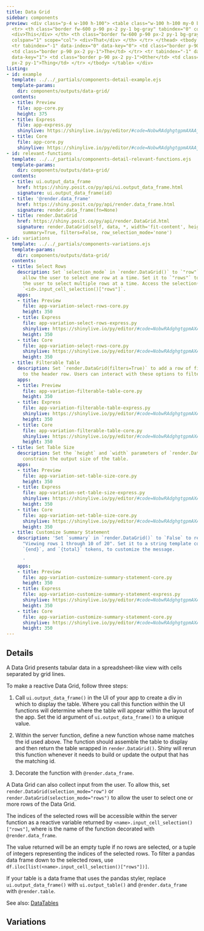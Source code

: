 ```yaml
---
title: Data Grid
sidebar: components
preview: <div class="p-4 w-100 h-100"> <table class="w-100 h-100 my-0 border"> <thead>
  <tr> <th class="border fw-600 p-90 px-2 py-1 bg-gray" tabindex="0" colspan="1" scope="col">
  <div>This</div> </th> <th class="border fw-600 p-90 px-2 py-1 bg-gray" tabindex="0"
  colspan="1" scope="col"> <div>That</div> </th> </tr> </thead> <tbody tabindex="0">
  <tr tabindex="-1" data-index="0" data-key="0"> <td class="border p-90 px-2 py-1">And</td>
  <td class="border p-90 px-2 py-1">The</td> </tr> <tr tabindex="-1" data-index="1"
  data-key="1"> <td class="border p-90 px-2 py-1">Other</td> <td class="border p-90
  px-2 py-1">Thing</td> </tr> </tbody> </table> </div>
listing:
- id: example
  template: ../../_partials/components-detail-example.ejs
  template-params:
    dir: components/outputs/data-grid/
  contents:
  - title: Preview
    file: app-core.py
    height: 375
  - title: Express
    file: app-express.py
    shinylive: https://shinylive.io/py/editor/#code=NobwRAdghgtgpmAXAAjFADugdOgnmAGlQGMB7CAFzkqVQDMAnUmZdKAG3gfWoHMBXAJYQAzskEx0pBhWTtSUACYB9HhAHCRAHQiNmyEQAthucZOmyG1RXAY69LIyaxwAHuisixEqTORCdHTUNUWQAXjkFFWChUQAKAEpAiCEsQwAmOK0wAAUOLmQcvljtMCSIZIABKwgbBixFKAooZUZYOGRkAGJkAB5enRs6VmLNZUU6RMQdTs6rCn4GCGQauqwAESaoAHEGQUU4mM0Ezp7+nUJUClweWjAqVwowAF8AXSA
  - title: Core
    file: app-core.py
    shinylive: https://shinylive.io/py/editor/#code=NobwRAdghgtgpmAXAAjFADugdOgnmAGlQGMB7CAFzkqVQDMAnUmZdKAG3gfWoHMBXAJYQAzskEx0pBhWTtSUACYB9HhAHCRAHQiNmyEQAthucZOmyAgpiINqiuAyJCdOtRtHIAvHIUr3QqIAFACUrtCYykLeyEI4ULxwynTsQopBOshZsYJYhgBMGWAAChxcyMV8gdpgIQSZ2XGk-BToLcqKUBRQyQywcEUBmh10WrVEyADEyAA8MzphEOEOdAaOAG6OQcJtFETNrS1EInAiIoLkIYgNWQACdhAODFid3b39WdNzN8grrFXDRR0ULXCDZcHIOwUfgMMEPJ5YAAiXSgAHEGIJ0kNRCFPrN5ktCRh0DFrOggsSooJjhtHItCKgKLgeLQwFQAB4UMAAXwAukA
- id: relevant-functions
  template: ../../_partials/components-detail-relevant-functions.ejs
  template-params:
    dir: components/outputs/data-grid/
  contents:
  - title: ui.output_data_frame
    href: https://shiny.posit.co/py/api/ui.output_data_frame.html
    signature: ui.output_data_frame(id)
  - title: '@render.data_frame'
    href: https://shiny.posit.co/py/api/render.data_frame.html
    signature: render.data_frame(fn=None)
  - title: render.DataGrid
    href: https://shiny.posit.co/py/api/render.DataGrid.html
    signature: render.DataGrid(self, data, *, width='fit-content', height='500px',
      summary=True, filters=False, row_selection_mode='none')
- id: variations
  template: ../../_partials/components-variations.ejs
  template-params:
    dir: components/outputs/data-grid/
  contents:
  - title: Select Rows
    description: Set `selection_mode` in `render.DataGrid()` to `"row"` to
      allow the user to select one row at a time. Set it to `"rows"` to allow
      the user to select multiple rows at a time. Access the selection(s) as
      `<id>.input_cell_selection()["rows"]`.
    apps:
    - title: Preview
      file: app-variation-select-rows-core.py
      height: 350
    - title: Express
      file: app-variation-select-rows-express.py
      shinylive: https://shinylive.io/py/editor/#code=NobwRAdghgtgpmAXAAjFADugdOgnmAGlQGMB7CAFzkqVQDMAnUmZdKAG3gfWoHMBXAJYQAzskEx0pBhWTtSUACYB9HhAHCRAHQiNmyEQAthucZOmyG1RXAY69LIyaxwAHuisixEqTPER0fgoiIR0dNQ1RZABeOQUVCKFRAAoASjCIISxDACZkrTAABQ4uZEK+JO0wdIgMgAErCBsGLCE0nRs6ZCYAdxE0xB1kYe7SPpj-QIocCs1lRTplETh2OGIqFV7+1OGAYmQAHgOhkeXV9bhFCYKiAqwAK1JhZJEKBmTBHbppcX8DC0uyS2qR2gi6W2QK2WyAKADlyHACidhlYKPwGBBkHQCgAlMZiM5rDYoECEi6KAC+SNqNIa1lsWEUUAoUGUjFgiKacC6iTmCwGyO6cDRGKFXJaABFmVAAOIMQSKZK80REXpLFZEwTkZQwUg2aIFGD8dgUQToVYFHbIfZHHSEVAUXA8WhgKiuChgCkAXSAA
      height: 350
    - title: Core
      file: app-variation-select-rows-core.py
      shinylive: https://shinylive.io/py/editor/#code=NobwRAdghgtgpmAXAAjFADugdOgnmAGlQGMB7CAFzkqVQDMAnUmZdKAG3gfWoHMBXAJYQAzskEx0pBhWTtSUACYB9HhAHCRAHQiNmyEQAthucZOmyAgpiINqiuAyJCdOtRtHIAvHIUr3QqIAFACUrtCYykLeyEI4ULxwynTsQopBOshZsYJYhgBMGWAAChxcyMV8gdpgIQSZ2XGk-BToLVGCRUwA7jV1DVlNLW0UyopQFFDJDLBwRQGaY3RatfUQYRDhDnQGjgBujkHCI0TNrS1EInAiIoLkIYgDyAACdhAODFjjk9OzT9usKqLRR0UKPCDZSHIOwUfgMCFvD5YAAiEygAHEGIJ0gtRLZSN1lFd2HBiBQ7hBlDBSA4vCsYPx2OT0CSViEsgBiZAAHm54Uhr3sjiwQlC-zgOx6IjBT0hUpixxaOCBoiWRLgJLJcBUUtCnJ5fIhUKyxNJVEUMRWRBWWAAVqRhEERBQGEd2XRpOJxBCRBZtUEpSF2YJJQSxBqrsgVgA5chwFay7IwuEQ5ZgABKYd2mvNKBApq1igAvgnNmWMOgYtZ0EEKx1LvtHBtCKgKLgeLQwFQAB4UMBFgC6QA
      height: 350
  - title: Filterable Table
    description: Set `render.DataGrid(filters=True)` to add a row of filter options
      to the header row. Users can interact with these options to filter the table.
    apps:
    - title: Preview
      file: app-variation-filterable-table-core.py
      height: 350
    - title: Express
      file: app-variation-filterable-table-express.py
      shinylive: https://shinylive.io/py/editor/#code=NobwRAdghgtgpmAXAAjFADugdOgnmAGlQGMB7CAFzkqVQGJkBnACwEsJcs4APdAJziNGAHQgAzPqRjJ0UADbw+6agHMAru0bJWMdKT4Vkc0lAAmAfWUR1m0RKlM2Hbbv2GBEU3D53J0luycPPyCWjp6BsgaoqJWNhBaALxGJhZxGgkAFACUMRAaWMwATJnCYAAK8orI5aoZImC5EHkAAh5efFimUBRQ5hKwcKJeYjJ1muamYjmIosjzyAIUanwQi9QdWAAiPVAA4nysppnpmkRirHJUfIyJACp8anDZ8wwAPG+ihKgUuMq0YCo3AoYAAvgBdIA
      height: 350
    - title: Core
      file: app-variation-filterable-table-core.py
      shinylive: https://shinylive.io/py/editor/#code=NobwRAdghgtgpmAXAAjFADugdOgnmAGlQGMB7CAFzkqVQDMAnUmZdKAG3gfWoHMBXAJYQAzskEx0pBhWTtSUACYB9HhAHCRAHQiNmyEQAthucZOmyAgpiINqiuAyJCdOtRtHIAvHIUr3QqIAFACUrtCYykLeyEI4ULxwynTsQopBOshZsYJYhgBMGWAAChxcyMV8gdpgIQSZ2XGk-BToLcqKUBRQyQywcEUBmh10WrX1EGEQ4Q50Bo4Abo5Bwm0URM2tLUQicCIiguQhiA1ZAAJ2EA4MWJ3dvf2nyLOsVcOKdKEnENm-yHYUfgMH6Xa5YAAiXSgAHEGIJ0kNREQ6IJ2FQGCIvAAVBj8OAhLIAYmQAB4SeEdBh0DFrOgglSooIdotHFNCKgKLgeLQwFQAB4UMAAXwAukA
      height: 350
  - title: Set Table Size
    description: Set the `height` and `width` parameters of `render.DataGrid()` to
      constrain the output size of the table.
    apps:
    - title: Preview
      file: app-variation-set-table-size-core.py
      height: 350
    - title: Express
      file: app-variation-set-table-size-express.py
      shinylive: https://shinylive.io/py/editor/#code=NobwRAdghgtgpmAXAAjFADugdOgnmAGlQGMB7CAFzkqVQDMAnUmZdKAG3gfWoHMBXAJYQAzskEx0pBhWTtSUACYB9HhAHCRAHQiNmyEQAthucZOmyG1RXAY69LIyaxwAHuisixEqTORCdHTUNUWQAXjkFFWChUQAKAEpAiCEsQwAmOK0wAAUOLmQcvljtMCSIZIABKwgbBixFKAooZUZYOB0bOlZizWVFOkTEHWRR5CsKfgYIcetbLAARJqgAcQZBRTiYzSIAdw2KQzDsgGYABjP0V2yiQzhBXkMKY7B0gFZL67LRgGJkAB5-jpCKgKLgeLQwFRXBQwABfAC6QA
      height: 350
    - title: Core
      file: app-variation-set-table-size-core.py
      shinylive: https://shinylive.io/py/editor/#code=NobwRAdghgtgpmAXAAjFADugdOgnmAGlQGMB7CAFzkqVQDMAnUmZdKAG3gfWoHMBXAJYQAzskEx0pBhWTtSUACYB9HhAHCRAHQiNmyEQAthucZOmyAgpiINqiuAyJCdOtRtHIAvHIUr3QqIAFACUrtCYykLeyEI4ULxwynTsQopBOshZsYJYhgBMGWAAChxcyMV8gdpgIQSZ2XGk-BToLcqKUBRQyQywcEUBmh10WrX1EGEQ4Q50Bo4Abo5Bwm0URM2tLUQicCIiguQhiA1ZAAJ2EA4MWJ3dvf2nyLOsVcOKdKEnENm-yHYUfgMH6Xa5YAAiXSgAHEGIJ0kNREQAO7wiiGLxjADMAAYcegAB5jIiGOCCXiGCiYsD5ACs+KJtSyAGJkAAeNnhHQYdAxazoII8qKCHaLRxTQioCi4Hi0MBUAkUMAAXwAukA
      height: 350
  - title: Customize Summary Statement
    description: 'Set `summary` in `render.DataGrid()` to `False` to remove the statement
      "Viewing rows 1 through 10 of 20". Set it to a string template containing `{start}`,
      `{end}`, and `{total}` tokens, to customize the message.

      '
    apps:
    - title: Preview
      file: app-variation-customize-summary-statement-core.py
      height: 350
    - title: Express
      file: app-variation-customize-summary-statement-express.py
      shinylive: https://shinylive.io/py/editor/#code=NobwRAdghgtgpmAXAAjFADugdOgnmAGlQGMB7CAFzkqVQDMAnUmZdKAG3gfWoHMBXAJYQAzskEx0pBhWTtSUACYB9HhAHCRAHQiNmyEQAthucZOmyG1RXAY69LIyaxwAHuisixEqTORCdHTUNUWQAXjkFFWChUQAKAEpAiCEsQwAmOK0wAAUOLmQcvljtMCSIZIABKwgbBixFKAooZUZYOB0bOlZizWVFOkTEHWRR5CsKfgYIcetbLAARJqgAcQZBRSyZsZ2YzQIRnbGRfhgYKAZcMOyANUFrUmQ6QXYoMRARZpkAX2QoZBA1l+NgBFFIzXY32yRGQAGJkAAeBGHUblQioCi4Hi0MBUVwUMDfAC6QA
      height: 350
    - title: Core
      file: app-variation-customize-summary-statement-core.py
      shinylive: https://shinylive.io/py/editor/#code=NobwRAdghgtgpmAXAAjFADugdOgnmAGlQGMB7CAFzkqVQDMAnUmZdKAG3gfWoHMBXAJYQAzskEx0pBhWTtSUACYB9HhAHCRAHQiNmyEQAthucZOmyAgpiINqiuAyJCdOtRtHIAvHIUr3QqIAFACUrtCYykLeyEI4ULxwynTsQopBOshZsYJYhgBMGWAAChxcyMV8gdpgIQSZ2XGk-BToLcqKUBRQyQywcEUBmh10WrX1EGEQ4Q50Bo4Abo5Bwm0URM2tLUQicCIiguQhiA1ZAAJ2EA4MWJ3dvf2nyLOsVcOKdKEnENm-yHYUfgMH6Xa5YAAiXSgAHEGIJ0k8-tkhqIJkikSJ+DAYFAGLgvGMAGqCeykZB0QTsKBiEAiboyAC+yCgyBA9iZDlZFFI3XYDLGRGQAGJkAAeUWI7JTcIYdAxazoIKyqKCHaLRxTQioCi4Hi0MBUAAeFDADIAukA
      height: 350
---
```


:::{#example}
:::

:::{#relevant-functions}
:::

## Details

A Data Grid presents tabular data in a spreadsheet-like view with cells separated by grid lines.

To make a reactive Data Grid, follow three steps:

  1. Call `ui.output_data_frame()` in the UI of your app to create a div in which to display the table. Where you call this function within the UI functions will determine where the table will appear within the layout of the app. Set the id argument of `ui.output_data_frame()` to a unique value.

  2. Within the server function, define a new function whose name matches the id used above. The function should assemble the table to display and then return the table wrapped in `render.DataGrid()`. Shiny will rerun this function whenever it needs to build or update the output that has the matching id.

  3. Decorate the function with `@render.data_frame`.

A Data Grid can also collect input from the user. To allow this, set `render.DataGrid(selection_mode="row")` or `render.DataGrid(selection_mode="rows")` to allow the user to select one or more rows of the Data Grid.

The indices of the selected rows will be accessible within the server function as a reactive variable returned by `<name>.input_cell_selection()["rows"]`, where <name> is the name of the function decorated with `@render.data_frame`.

The value returned will be an empty tuple if no rows are selected, or a tuple of integers representing the indices of the selected rows. To filter a pandas data frame down to the selected rows, use `df.iloc[list(<name>.input_cell_selection()["rows"])]`.

If your table is a data frame that uses the pandas styler, replace `ui.output_data_frame()` with `ui.output_table()` and `@render.data_frame` with `@render.table`.

See also: [DataTables](../datatable/index.qmd)

## Variations

:::{#variations}
:::
